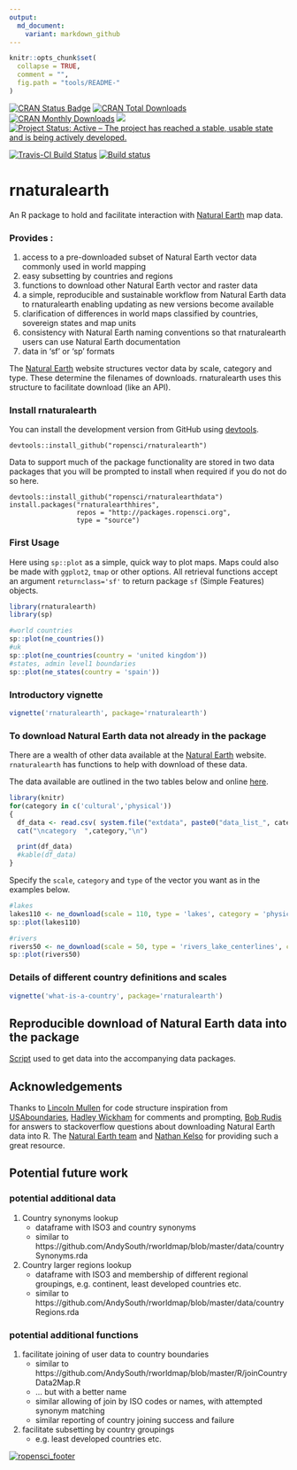 ```yaml
---
output:
  md_document:
    variant: markdown_github
---
```


<!-- README.md is generated from README.Rmd. Please edit that file -->

```r
knitr::opts_chunk$set(
  collapse = TRUE,
  comment = "",
  fig.path = "tools/README-"
)
```

[![CRAN Status Badge](http://www.r-pkg.org/badges/version/rnaturalearth)](https://cran.r-project.org/package=rnaturalearth)
[![CRAN Total Downloads](http://cranlogs.r-pkg.org/badges/grand-total/rnaturalearth)](https://cran.r-project.org/package=rnaturalearth)
[![CRAN Monthly Downloads](http://cranlogs.r-pkg.org/badges/rnaturalearth)](https://cran.r-project.org/package=rnaturalearth)
[![](https://badges.ropensci.org/22_status.svg)](https://github.com/ropensci/onboarding/issues/22)
[![Project Status: Active – The project has reached a stable, usable state and is being actively developed.](http://www.repostatus.org/badges/latest/active.svg)](http://www.repostatus.org/#active)

[![Travis-CI Build Status](https://travis-ci.org/ropensci/rnaturalearth.svg?branch=master)](https://travis-ci.org/ropensci/rnaturalearth)
[![Build status](https://ci.appveyor.com/api/projects/status/yp26qgeb1iligrpp?svg=true)](https://ci.appveyor.com/project/AndySouth/rnaturalearth)


# rnaturalearth

An R package to hold and facilitate interaction with [Natural Earth](http://www.naturalearthdata.com/) map data.

### Provides :
1. access to a pre-downloaded subset of Natural Earth vector data commonly used in world mapping
1. easy subsetting by countries and regions
1. functions to download other Natural Earth vector and raster data
1. a simple, reproducible and sustainable workflow from Natural Earth data to rnaturalearth enabling updating as new versions become available
1. clarification of differences in world maps classified by countries, sovereign states and map units
1. consistency with Natural Earth naming conventions so that rnaturalearth users can use Natural Earth documentation
1. data in 'sf' or 'sp' formats

The [Natural Earth](http://www.naturalearthdata.com/) website structures vector data by scale, category and type. These determine the filenames of downloads. rnaturalearth uses this structure to facilitate download (like an API). 



### Install rnaturalearth

You can install the development version from GitHub using [devtools](https://github.com/hadley/devtools). 

```
devtools::install_github("ropensci/rnaturalearth")

```

Data to support much of the package functionality are stored in two data packages that you will be prompted to install when required if you do not do so here.

```
devtools::install_github("ropensci/rnaturalearthdata")
install.packages("rnaturalearthhires",
                 repos = "http://packages.ropensci.org",
                 type = "source")
```

### First Usage
Here using `sp::plot` as a simple, quick way to plot maps. Maps could also be made with `ggplot2`, `tmap` or other options. All retrieval functions accept an argument `returnclass='sf'` to return package `sf` (Simple Features) objects. 
```r
library(rnaturalearth)
library(sp)

#world countries
sp::plot(ne_countries())
#uk
sp::plot(ne_countries(country = 'united kingdom'))
#states, admin level1 boundaries
sp::plot(ne_states(country = 'spain')) 

```

### Introductory vignette
```r
vignette('rnaturalearth', package='rnaturalearth')
```

### To download Natural Earth data not already in the package
There are a wealth of other data available at the [Natural Earth](http://www.naturalearthdata.com/) website. `rnaturalearth` has functions to help with download of these data.

The data available are outlined in the two tables below and online [here](http://www.naturalearthdata.com/downloads/50m-physical-vectors/).

```r
library(knitr)
for(category in c('cultural','physical'))
{
  df_data <- read.csv( system.file("extdata", paste0("data_list_", category, ".csv"), package = "rnaturalearth") )
  cat("\ncategory  ",category,"\n")

  print(df_data)
  #kable(df_data)
}

```

Specify the `scale`, `category` and `type` of the vector you want as in the examples below.

```r
#lakes
lakes110 <- ne_download(scale = 110, type = 'lakes', category = 'physical')
sp::plot(lakes110)

#rivers
rivers50 <- ne_download(scale = 50, type = 'rivers_lake_centerlines', category = 'physical')
sp::plot(rivers50)
```

### Details of different country definitions and scales
```r
vignette('what-is-a-country', package='rnaturalearth')
```

## Reproducible download of Natural Earth data into the package
[Script](https://github.com/ropensci/rnaturalearthdata/blob/master/data-raw/data_download_script.r) used to get data into the accompanying data packages.

## Acknowledgements
Thanks to [Lincoln Mullen](https://github.com/lmullen) for code structure inspiration from [USAboundaries](https://github.com/ropensci/USAboundaries), [Hadley Wickham](https://github.com/hadley) for comments and prompting, [Bob Rudis](https://github.com/hrbrmstr) for answers to stackoverflow questions about downloading Natural Earth data into R. The [Natural Earth team](http://www.naturalearthdata.com/about/contributors/) and [Nathan Kelso](https://github.com/nvkelso) for providing such a great resource.


## Potential future work

### potential additional data

1. Country synonyms lookup
    + dataframe with ISO3 and country synonyms
    + similar to https://github.com/AndySouth/rworldmap/blob/master/data/countrySynonyms.rda
    
1. Country larger regions lookup
    + dataframe with ISO3 and membership of different regional groupings, e.g. continent, least developed countries etc.
    + similar to https://github.com/AndySouth/rworldmap/blob/master/data/countryRegions.rda


### potential additional functions

1. facilitate joining of user data to country boundaries
    + similar to https://github.com/AndySouth/rworldmap/blob/master/R/joinCountryData2Map.R
    + ... but with a better name
    + similar allowing of join by ISO codes or names, with attempted synonym matching
    + similar reporting of country joining success and failure

1. facilitate subsetting by country groupings
    + e.g. least developed countries etc.

    
[![ropensci\_footer](http://ropensci.org/public_images/github_footer.png)](http://ropensci.org)    
